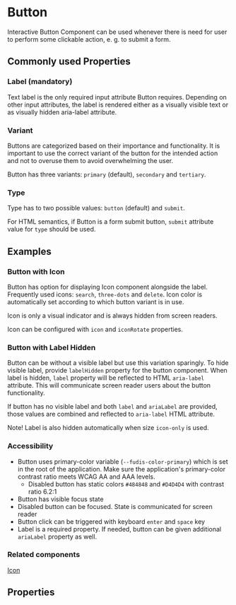 
<Meta title="Components/Button" />

# Button

Interactive Button Component can be used whenever there is need for user to perform some clickable action, e. g. to submit a form.

## Commonly used Properties

### Label (mandatory)

Text label is the only required input attribute Button requires. Depending on other input attributes, the label is rendered either as a visually visible text or as visually hidden aria-label attribute.

### Variant

Buttons are categorized based on their importance and functionality. It is important to use the correct variant of the button for the intended action and not to overuse them to avoid overwhelming the user.

Button has three variants: `primary` (default), `secondary` and `tertiary`.

### Type

Type has to two possible values: `button` (default) and `submit`.

For HTML semantics, if Button is a form submit button, `submit` attribute value for `type` should be used.

## Examples

<Canvas of={ButtonStories.AllVariants}></Canvas>

### Button with Icon

Button has option for displaying Icon component alongside the label. Frequently used icons: <code>search</code>, <code>three-dots</code> and <code>delete</code>. Icon color is automatically set according to which button variant is in use.

Icon is only a visual indicator and is always hidden from screen readers.

Icon can be configured with `icon` and `iconRotate` properties.

<Canvas of={ButtonStories.WithIcon}></Canvas>

### Button with Label Hidden

Button can be without a visible label but use this variation sparingly. To hide visible label, provide `labelHidden` property for the button component. When label is hidden, `label` property will be reflected to HTML `aria-label` attribute. This will communicate screen reader users about the button functionality.

If button has no visible label and both `label` and `ariaLabel` are provided, those values are combined and reflected to `aria-label` HTML attribute.

Note! Label is also hidden automatically when size `icon-only` is used.

<Canvas of={ButtonStories.IconOnly}></Canvas>

### Accessibility

- Button uses primary-color variable (`--fudis-color-primary`) which is set in the root of the application. Make sure the application's primary-color contrast ratio meets WCAG AA and AAA levels.
  - Disabled button has static colors `#484848` and `#D4D4D4` with contrast ratio 6.2:1
- Button has visible focus state
- Disabled button can be focused. State is communicated for screen reader
- Button click can be triggered with keyboard <code>enter</code> and <code>space</code> key
- Label is a required property. If needed, button can be given additional `ariaLabel` property as well.

### Related components

[Icon](/docs/components-icon--documentation)

## Properties

<ArgTypes of={ButtonComponent} exclude={buttonExclude} />
